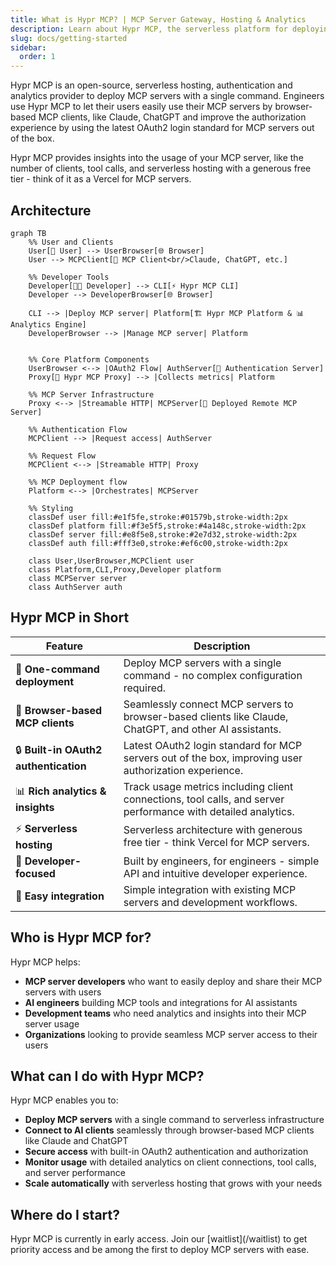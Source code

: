 ```yaml
---
title: What is Hypr MCP? | MCP Server Gateway, Hosting & Analytics
description: Learn about Hypr MCP, the serverless platform for deploying MCP servers. One-command deploy, Claude/ChatGPT integration, OAuth2 auth & analytics.
slug: docs/getting-started
sidebar:
  order: 1
---
```



Hypr MCP is an open-source, serverless hosting, authentication and analytics provider to deploy MCP servers with a single command.
Engineers use Hypr MCP to let their users easily use their MCP servers by browser-based MCP clients, like Claude, ChatGPT and improve the authorization experience by using the latest OAuth2 login standard for MCP servers out of the box.

Hypr MCP provides insights into the usage of your MCP server, like the number of clients, tool calls, and serverless hosting with a generous free tier - think of it as a Vercel for MCP servers.

## Architecture

```mermaid
graph TB
    %% User and Clients
    User[👤 User] --> UserBrowser[🌐 Browser]
    User --> MCPClient[🤖 MCP Client<br/>Claude, ChatGPT, etc.]

    %% Developer Tools
    Developer[👨‍💻 Developer] --> CLI[⚡ Hypr MCP CLI]
    Developer --> DeveloperBrowser[🌐 Browser]

    CLI --> |Deploy MCP server| Platform[🏗️ Hypr MCP Platform & 📊 Analytics Engine]
    DeveloperBrowser --> |Manage MCP server| Platform


    %% Core Platform Components
    UserBrowser <--> |OAuth2 Flow| AuthServer[🔐 Authentication Server]
    Proxy[🔄 Hypr MCP Proxy] --> |Collects metrics| Platform

    %% MCP Server Infrastructure
    Proxy <--> |Streamable HTTP| MCPServer[🚀 Deployed Remote MCP Server]

    %% Authentication Flow
    MCPClient --> |Request access| AuthServer

    %% Request Flow
    MCPClient <--> |Streamable HTTP| Proxy

    %% MCP Deployment flow
    Platform <--> |Orchestrates| MCPServer

    %% Styling
    classDef user fill:#e1f5fe,stroke:#01579b,stroke-width:2px
    classDef platform fill:#f3e5f5,stroke:#4a148c,stroke-width:2px
    classDef server fill:#e8f5e8,stroke:#2e7d32,stroke-width:2px
    classDef auth fill:#fff3e0,stroke:#ef6c00,stroke-width:2px

    class User,UserBrowser,MCPClient user
    class Platform,CLI,Proxy,Developer platform
    class MCPServer server
    class AuthServer auth
```

## Hypr MCP in Short

| Feature                               | Description                                                                                                   |
| ------------------------------------- | ------------------------------------------------------------------------------------------------------------- |
| 🚀 **One-command deployment**         | Deploy MCP servers with a single command - no complex configuration required.                                 |
| 🔗 **Browser-based MCP clients**      | Seamlessly connect MCP servers to browser-based clients like Claude, ChatGPT, and other AI assistants.        |
| 🔒 **Built-in OAuth2 authentication** | Latest OAuth2 login standard for MCP servers out of the box, improving user authorization experience.         |
| 📊 **Rich analytics & insights**      | Track usage metrics including client connections, tool calls, and server performance with detailed analytics. |
| ⚡ **Serverless hosting**             | Serverless architecture with generous free tier - think Vercel for MCP servers.                               |
| 🎯 **Developer-focused**              | Built by engineers, for engineers - simple API and intuitive developer experience.                            |
| 📱 **Easy integration**               | Simple integration with existing MCP servers and development workflows.                                       |

## Who is Hypr MCP for?

Hypr MCP helps:

- **MCP server developers** who want to easily deploy and share their MCP servers with users
- **AI engineers** building MCP tools and integrations for AI assistants
- **Development teams** who need analytics and insights into their MCP server usage
- **Organizations** looking to provide seamless MCP server access to their users

## What can I do with Hypr MCP?

Hypr MCP enables you to:

- **Deploy MCP servers** with a single command to serverless infrastructure
- **Connect to AI clients** seamlessly through browser-based MCP clients like Claude and ChatGPT
- **Secure access** with built-in OAuth2 authentication and authorization
- **Monitor usage** with detailed analytics on client connections, tool calls, and server performance
- **Scale automatically** with serverless hosting that grows with your needs

## Where do I start?

<Aside type="caution">
  Hypr MCP is currently in early access. Join our [waitlist](/waitlist) to get
  priority access and be among the first to deploy MCP servers with ease.
</Aside>
